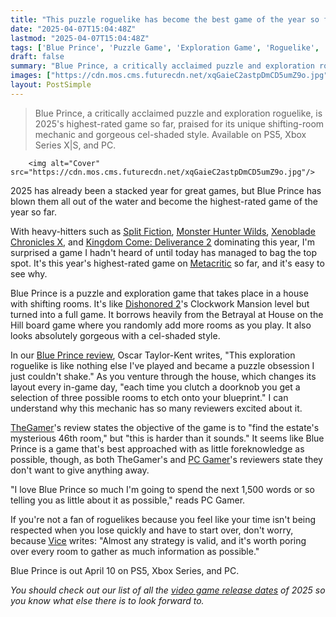 ```yaml
---
title: "This puzzle roguelike has become the best game of the year so far, beating Split Fiction, Monster Hunter Wilds, and Kingdom Come: Deliverance 2"
date: "2025-04-07T15:04:48Z"
lastmod: "2025-04-07T15:04:48Z"
tags: ['Blue Prince', 'Puzzle Game', 'Exploration Game', 'Roguelike', 'PS5', 'Xbox Series', 'PC']
draft: false
summary: "Blue Prince, a critically acclaimed puzzle and exploration roguelike,  is 2025's highest-rated game so far, praised for its unique shifting-room mechanic and gorgeous cel-shaded style.  Available on PS5, Xbox Series X|S, and PC."
images: ["https://cdn.mos.cms.futurecdn.net/xqGaieC2astpDmCD5umZ9o.jpg"]
layout: PostSimple
---
```

> Blue Prince, a critically acclaimed puzzle and exploration roguelike,  is 2025's highest-rated game so far, praised for its unique shifting-room mechanic and gorgeous cel-shaded style.  Available on PS5, Xbox Series X|S, and PC.


        <img alt="Cover" src="https://cdn.mos.cms.futurecdn.net/xqGaieC2astpDmCD5umZ9o.jpg"/>
        
2025 has already been a stacked year for great games, but Blue Prince has blown them all out of the water and become the highest-rated game of the year so far.

With heavy-hitters such as [<u>Split Fiction</u>](https://www.gamesradar.com/games/co-op/split-fiction-review/), [<u>Monster Hunter Wilds</u>](https://www.gamesradar.com/games/monster-hunter/monster-hunter-wilds-review/), [<u>Xenoblade Chronicles X</u>](https://www.gamesradar.com/games/xenoblade-chronicles/xenoblade-chronicles-x-definitive-edition-i-spent-10-years-waiting-for-the-answers-to-its-haunting-cliffhanger-ending-and-it-was-worth-the-wait/), and [<u>Kingdom Come: Deliverance 2</u>](https://www.gamesradar.com/games/rpg/kingdom-come-deliverance-2-review-even-if-some-friction-can-lead-to-frustration-its-realization-of-medieval-life-remains-utterly-absorbing/) dominating this year, I'm surprised a game I hadn't heard of until today has managed to bag the top spot. It's this year's highest-rated game on [<u>Metacritic</u>](https://www.metacritic.com/browse/game/all/all/current-year/) so far, and it's easy to see why.

Blue Prince is a puzzle and exploration game that takes place in a house with shifting rooms. It's like [<u>Dishonored 2</u>](https://www.gamesradar.com/dishonored-2-review/)'s Clockwork Mansion level but turned into a full game. It borrows heavily from the Betrayal at House on the Hill board game where you randomly add more rooms as you play. It also looks absolutely gorgeous with a cel-shaded style.

In our [<u>Blue Prince review</u>](https://www.gamesradar.com/games/roguelike/blue-prince-review/), Oscar Taylor-Kent writes, "This exploration roguelike is like nothing else I've played and became a puzzle obsession I just couldn't shake." As you venture through the house, which changes its layout every in-game day, "each time you clutch a doorknob you get a selection of three possible rooms to etch onto your blueprint." I can understand why this mechanic has so many reviewers excited about it.

[<u>TheGamer</u>](https://www.thegamer.com/blue-prince-review/)'s review states the objective of the game is to "find the estate's mysterious 46th room," but "this is harder than it sounds." It seems like Blue Prince is a game that's best approached with as little foreknowledge as possible, though, as both TheGamer's and [<u>PC Gamer</u>](https://www.pcgamer.com/games/puzzle/blue-prince-review/)'s reviewers state they don't want to give anything away.

"I love Blue Prince so much I'm going to spend the next 1,500 words or so telling you as little about it as possible," reads PC Gamer.

If you're not a fan of roguelikes because you feel like your time isn't being respected when you lose quickly and have to start over, don't worry, because [<u>Vice</u>](https://www.vice.com/en/article/blue-prince-an-all-time-great-puzzle-mystery-game-that-sets-a-new-standard-in-the-genre/) writes: "Almost any strategy is valid, and it's worth poring over every room to gather as much information as possible."

Blue Prince is out April 10 on PS5, Xbox Series, and PC.

*You should check out our list of all the *[<u><em>video game release dates</em></u>](https://www.gamesradar.com/video-game-release-dates/)* of 2025 so you know what else there is to look forward to.*
        